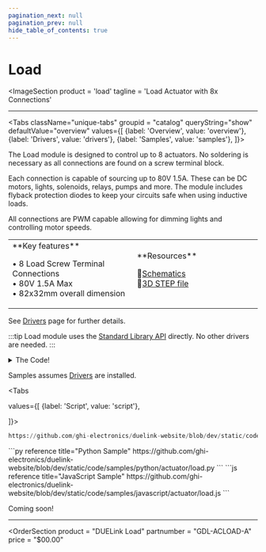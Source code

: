 ```yaml
---
pagination_next: null
pagination_prev: null
hide_table_of_contents: true
---
```



# Load

<ImageSection
    product = 'load'
    tagline = 'Load Actuator with 8x Connections'
></ImageSection>

---

<Tabs className="unique-tabs" groupid = "catalog" queryString="show" defaultValue="overview"
  values={[
    {label: 'Overview', value: 'overview'},
    {label: 'Drivers', value: 'drivers'},
    {label: 'Samples', value: 'samples'},
  ]}>


<TabItem value="overview">

The Load module is designed to control up to 8 actuators. No soldering is necessary as all connections are found on a screw terminal block.

Each connection is capable of sourcing up to 80V 1.5A. These can be DC motors, lights, solenoids, relays, pumps and more. The module includes flyback protection diodes to keep your circuits safe when using inductive loads.

All connections are PWM capable allowing for dimming lights and controlling motor speeds.

<table><td width='50%'>
**Key features**

• 8 Load Screw Terminal Connections <br/>
• 80V 1.5A Max<br/>
• 82x32mm overall dimension<br/>

</td><td width='50%'>
**Resources**

📄[Schematics](pathname:///sch/gdl-acload-a.pdf)<br/>
🔩[3D STEP file](pathname:///3d/gdl-acload-a.step)<br/>

</td></table>

</TabItem>

<TabItem value="drivers">

See [Drivers](../../engine/drivers) page for further details.

:::tip
Load module uses the [Standard Library API](../../engine/stdlib) directly. No other drivers are needed.
:::

<details>
  <summary>The Code!</summary>



```py reference title="Load Driver"
https://github.com/ghi-electronics/duelink-website/blob/dev/static/code/drivers/actuator/load.txt
```

</details>
</TabItem>

<TabItem value="samples">

Samples assumes [Drivers](../../engine/drivers) are installed.

<Tabs

  values={[
    {label: 'Script', value: 'script'},

]}>

<TabItem value="script">

```py reference title="Script Sample"
https://github.com/ghi-electronics/duelink-website/blob/dev/static/code/samples/script/actuator/load.txt
```
</TabItem>

<TabItem value="py">
```py reference title="Python Sample"
https://github.com/ghi-electronics/duelink-website/blob/dev/static/code/samples/python/actuator/load.py
```
</TabItem>

<TabItem value="js">
```js reference title="JavaScript Sample"
https://github.com/ghi-electronics/duelink-website/blob/dev/static/code/samples/javascript/actuator/load.js
```

</TabItem>

</Tabs>

</TabItem>

<TabItem value="projects">Coming soon!</TabItem>

</Tabs>

---

<OrderSection
    product = "DUELink Load"
    partnumber = "GDL-ACLOAD-A"
    price = "$00.00"
></OrderSection>
